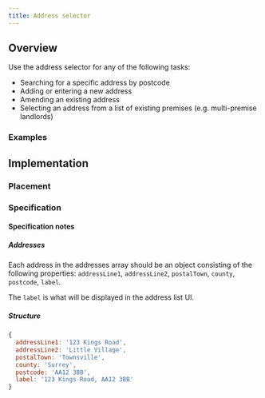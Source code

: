 ```yaml
---
title: Address selector
---
```




## Overview

<CompDetails name={componentName} />

Use the address selector for any of the following tasks:

- Searching for a specific address by postcode
- Adding or entering a new address
- Amending an existing address
- Selecting an address from a list of existing premises (e.g. multi-premise landlords)

### Examples

<Tabs>
  <TabItem label="Standard">
    <ExampleViewer type="standard" />
  </TabItem>
  <TabItem label="Allow manual address">
    <ExampleViewer type="standard-allow-manual-address" />
  </TabItem>
  <TabItem label="Single address">
    <ExampleViewer type="standard-addresses-single" />
  </TabItem>
  <TabItem label="Multiple addresses">
    <ExampleViewer type="standard-addresses-multiple" />
  </TabItem>
  <TabItem label="Many addresses">
    <ExampleViewer type="standard-addresses-many" />
  </TabItem>
</Tabs>

## Implementation

### Placement

<Placement name={componentName} />

### Specification

<Specification name={componentName} />

#### Specification notes

##### Addresses

Each address in the addresses array should be an object consisting of the following properties: `addressLine1`, `addressLine2`, `postalTown`, `county`, `postcode`, `label`.

The `label` is what will be displayed in the address list UI.

##### Structure

```js
{
  addressLine1: '123 Kings Road',
  addressLine2: 'Little Village',
  postalTown: 'Townsville',
  county: 'Surrey',
  postcode: 'AA12 3BB',
  label: '123 Kings Road, AA12 3BB'
}
```
